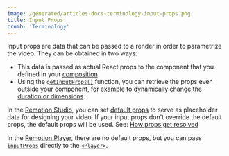 ```yaml
---
image: /generated/articles-docs-terminology-input-props.png
title: Input Props
crumb: 'Terminology'
---
```


Input props are data that can be passed to a render in order to parametrize the video. They can be obtained in two ways:

- This data is passed as actual React props to the component that you defined in your [composition](/docs/terminology/composition)
- Using the [`getInputProps()`](/docs/get-input-props) function, you can retrieve the props even outside your component, for example to dynamically change the [duration or dimensions](/docs/dynamic-metadata).

In the [Remotion Studio](/docs/terminology/studio), you can set [default props](/docs/composition#defaultprops) to serve as placeholder data for designing your video. If your input props don't override the default props, the default props will be used. See: [How props get resolved](/docs/props-resolution)

In the [Remotion Player](/docs/terminology/player), there are no default props, but you can pass [`inputProps`](/docs/player/player#inputprops) directly to the [`<Player>`](/docs/player).
